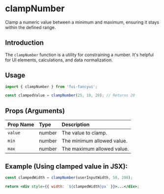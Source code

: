 # clampNumber

Clamp a numeric value between a minimum and maximum, ensuring it stays within the defined range.

## Introduction

The `clampNumber` function is a utility for constraining a number. It's helpful for UI elements, calculations, and data normalization.

## Usage

```javascript
import { clampNumber } from 'fui-fancyui';

const clampedValue = clampNumber(25, 10, 20); // Returns 20
```

## Props (Arguments)

| Prop Name | Type   | Description                |
| :-------- | :----- | :------------------------- |
| `value`   | number | The value to clamp.        |
| `min`     | number | The minimum allowed value. |
| `max`     | number | The maximum allowed value. |

## Example (Using clamped value in JSX):

```jsx
const clampedWidth = clampNumber(userInputWidth, 50, 200);

return <div style={{ width: `${clampedWidth}px` }}>...</div>;
```
